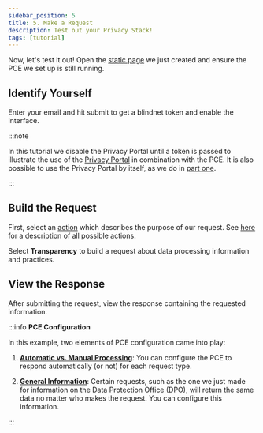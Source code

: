 ```yaml
---
sidebar_position: 5
title: 5. Make a Request
description: Test out your Privacy Stack!
tags: [tutorial]
---
```



Now, let's test it out! Open the [static page](https://github.com/blindnet-io/devkit-quickstart/blob/main/tutorials/intro/web/add-authentication.html) we just created and ensure the PCE we set up is still running.

## Identify Yourself

Enter your email and hit submit to get a blindnet token and enable the interface.

<ReactPlayer playing loop muted url='/video/identify-yourself.mkv'/>

:::note

In this tutorial we disable the Privacy Portal until a token is passed to illustrate the use of the [Privacy Portal](/docs/interfaces/privacy-portal) in combination with the PCE. It is also possible to use the Privacy Portal by itself, as we do in [part one](./privacy-portal-set-up). 

:::

## Build the Request

First, select an [action](https://github.com/blindnet-io/product-management/blob/main/refs/schemas/priv/RFC-PRIV.md#actions) which describes the purpose of our request. See [here](https://github.com/blindnet-io/product-management/blob/main/refs/schemas/priv/dictionary/actions/en.actions.json) for a description of all possible actions.

Select **Transparency** to build a request about data processing information and practices.

<ReactPlayer playing loop muted url='/video/make-request.mkv'/>

## View the Response

After submitting the request, view the response containing the requested information.

<ReactPlayer playing loop muted url='/video/view-response.mkv'/>

:::info **PCE Configuration**

In this example, two elements of PCE configuration came into play:

1. [**Automatic vs. Manual Processing**](/docs/computation/configuration#demand-resolution-strategy): You can configure the PCE to respond automatically (or not) for each request type.

2. [**General Information**](/docs/computation/configuration#general-information): Certain requests, such as the one we just made for information on the Data Protection Office (DPO), will return the same data no matter who makes the request. You can configure this information.

:::